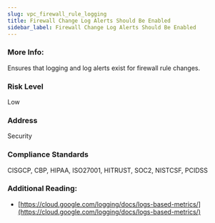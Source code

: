 ```yaml
---
slug: vpc_firewall_rule_logging
title: Firewall Change Log Alerts Should Be Enabled
sidebar_label: Firewall Change Log Alerts Should Be Enabled
---
```


### More Info:

Ensures that logging and log alerts exist for firewall rule changes.

### Risk Level

Low

### Address

Security

### Compliance Standards

CISGCP, CBP, HIPAA, ISO27001, HITRUST, SOC2, NISTCSF, PCIDSS

### Additional Reading:

- [https://cloud.google.com/logging/docs/logs-based-metrics/](https://cloud.google.com/logging/docs/logs-based-metrics/) 

